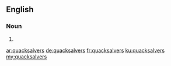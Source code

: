 ==English==

===Noun===
{{head|en|plural}}

# {{plural of|quacksalver|lang=en}}

[[ar:quacksalvers]]
[[de:quacksalvers]]
[[fr:quacksalvers]]
[[ku:quacksalvers]]
[[my:quacksalvers]]